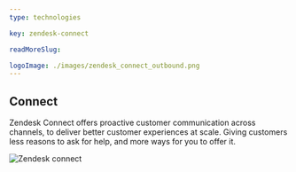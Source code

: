 ---
type: technologies

key: zendesk-connect

readMoreSlug: 

logoImage: ./images/zendesk_connect_outbound.png
---

## Connect
Zendesk Connect offers proactive customer communication across channels, to deliver better customer experiences at scale. Giving customers less reasons to ask for help, and more ways for you to offer it.

![Zendesk connect](./images/zendesk_screenshot_connect.png)